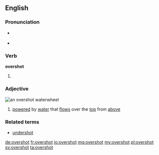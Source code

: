 ==English==

===Pronunciation===
* {{a|UK}} {{IPA|/ˈəʊ.və(ɹ)ˌʃɒt/}}
* {{a|US}} {{IPA|/ˈoʊ.vəɻˌʃɑt/}}

===Verb===
'''overshot'''

# {{en-past of|overshoot}}

===Adjective===
[[File:Overshot water wheel schematic.svg|thumb|right|an '''overshot''' waterwheel]]
{{en-adj}}

# {{context|of a waterwheel|lang=en}} [[powered]] by [[water]] that [[flow]]s over the [[top]] from [[above]]

===Related terms===
* [[undershot]]

[[de:overshot]]
[[fr:overshot]]
[[io:overshot]]
[[mg:overshot]]
[[my:overshot]]
[[pl:overshot]]
[[sv:overshot]]
[[ta:overshot]]
